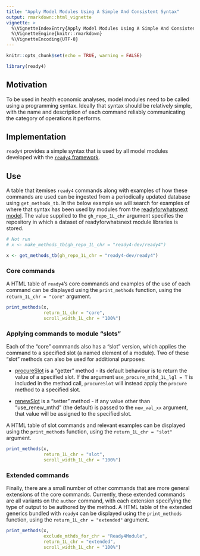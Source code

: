 ---
title: "Apply Model Modules Using A Simple And Consistent Syntax"
output: rmarkdown::html_vignette
vignette: >
  %\VignetteIndexEntry{Apply Model Modules Using A Simple And Consistent Syntax}
  %\VignetteEngine{knitr::rmarkdown}
  %\VignetteEncoding{UTF-8}
---

```{r setup, include=FALSE}
knitr::opts_chunk$set(echo = TRUE, warning = FALSE)
```
```{r results='hide', message=FALSE, warning=F}
library(ready4) 
```

## Motivation
To be used in health economic analyses, model modules need to be called using a programming syntax. Ideally that syntax should be relatively simple, with the name and description of each command reliably communicating the category of operations it performs.

## Implementation
`ready4` provides a simple syntax that is used by all model modules developed with the [`ready4` framework](https://www.ready4-dev.com/).

## Use
A table that itemises `ready4` commands along with examples of how these commands are used can be ingested from a periodically updated database using `get_methods_tb`. In the below example we will search for examples of where that syntax has been used by modules from the [readyforwhatsnext model](https://readyforwhatsnext.org/). The value supplied to the `gh_repo_1L_chr` argument specifies the repository in which a dataset of readyforwhatsnext module libraries is stored.

```{r echo=FALSE, eval=FALSE}
# Not run
# x <- make_methods_tb(gh_repo_1L_chr = "ready4-dev/ready4")
```
```{r}
x <- get_methods_tb(gh_repo_1L_chr = "ready4-dev/ready4")
```

### Core commands
A HTML table of `ready4`'s core commands and examples of the use of each command can be displayed using the `print_methods` function, using the `return_1L_chr = "core"` argument. 

```{r}
print_methods(x,
              return_1L_chr = "core",
              scroll_width_1L_chr = "100%") 
```

### Applying commands to module "slots"
Each of the "core" commands also has a "slot" version, which applies the command to a specified slot (a named element of a module). Two of these "slot" methods can also be used for additional purposes:

 - [procureSlot](https://ready4-dev.github.io/ready4/reference/procureSlot-methods.html) is a "getter" method - its default behaviour is to return the value of a specified slot. If the argument `use_procure_mthd_1L_lgl = T` is included in the method call, `procureSlot` will instead apply the `procure` method to a specified slot.
 
 - [renewSlot](https://ready4-dev.github.io/ready4/reference/procureSlot-methods.html) is a "setter" method - if any value other than "use_renew_mthd" (the default) is passed to the `new_val_xx` argument, that value will be assigned to the specified slot.
 
A HTML table of slot commands and relevant examples can be displayed using the `print_methods` function, using the `return_1L_chr = "slot"` argument.

```{r}
print_methods(x,
              return_1L_chr = "slot",
              scroll_width_1L_chr = "100%")
```

### Extended commands
Finally, there are a small number of other commands that are more general extensions of the core commands. Currently, these extended commands are all variants on the `author` command, with each extension specifying the type of output to be authored by the method. A HTML table of the extended generics bundled with `ready4` can be displayed using the `print_methods` function, using the `return_1L_chr = "extended"` argument.

```{r}
print_methods(x,
              exclude_mthds_for_chr = "Ready4Module",
              return_1L_chr = "extended",
              scroll_width_1L_chr = "100%")
```

